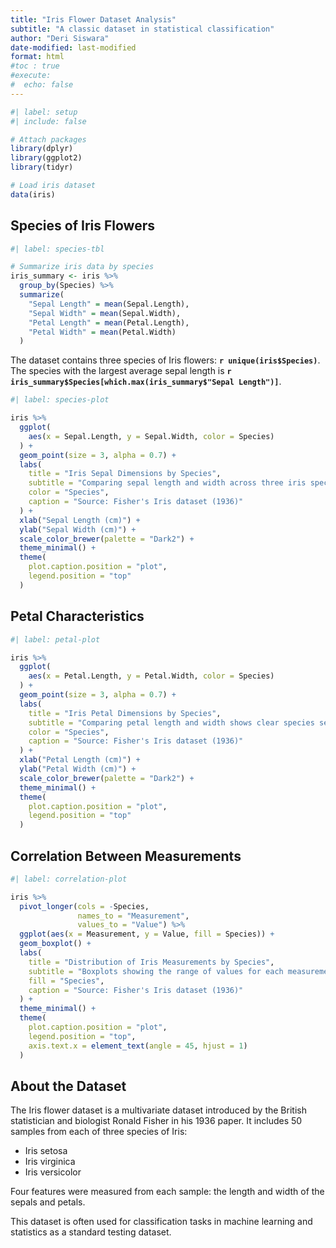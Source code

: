 ```yaml
---
title: "Iris Flower Dataset Analysis"
subtitle: "A classic dataset in statistical classification"
author: "Deri Siswara"
date-modified: last-modified
format: html
#toc : true
#execute: 
#  echo: false
---
```


```r
#| label: setup
#| include: false

# Attach packages
library(dplyr)
library(ggplot2)
library(tidyr)

# Load iris dataset
data(iris)
```

## Species of Iris Flowers

```r
#| label: species-tbl

# Summarize iris data by species
iris_summary <- iris %>%
  group_by(Species) %>%
  summarize(
    "Sepal Length" = mean(Sepal.Length),
    "Sepal Width" = mean(Sepal.Width),
    "Petal Length" = mean(Petal.Length),
    "Petal Width" = mean(Petal.Width)
  )
```

The dataset contains three species of Iris flowers: **`r unique(iris$Species)`**. The species with the largest average sepal length is **`r iris_summary$Species[which.max(iris_summary$"Sepal Length")]`**.

```r
#| label: species-plot

iris %>%
  ggplot(
    aes(x = Sepal.Length, y = Sepal.Width, color = Species)
  ) +
  geom_point(size = 3, alpha = 0.7) +
  labs(
    title = "Iris Sepal Dimensions by Species",
    subtitle = "Comparing sepal length and width across three iris species",
    color = "Species",
    caption = "Source: Fisher's Iris dataset (1936)"
  ) +
  xlab("Sepal Length (cm)") +
  ylab("Sepal Width (cm)") +
  scale_color_brewer(palette = "Dark2") +
  theme_minimal() +
  theme(
    plot.caption.position = "plot",
    legend.position = "top"
  )
```

## Petal Characteristics

```r
#| label: petal-plot

iris %>%
  ggplot(
    aes(x = Petal.Length, y = Petal.Width, color = Species)
  ) +
  geom_point(size = 3, alpha = 0.7) +
  labs(
    title = "Iris Petal Dimensions by Species",
    subtitle = "Comparing petal length and width shows clear species separation",
    color = "Species",
    caption = "Source: Fisher's Iris dataset (1936)"
  ) +
  xlab("Petal Length (cm)") +
  ylab("Petal Width (cm)") +
  scale_color_brewer(palette = "Dark2") +
  theme_minimal() +
  theme(
    plot.caption.position = "plot",
    legend.position = "top"
  )
```

## Correlation Between Measurements

```r
#| label: correlation-plot

iris %>%
  pivot_longer(cols = -Species, 
               names_to = "Measurement", 
               values_to = "Value") %>%
  ggplot(aes(x = Measurement, y = Value, fill = Species)) +
  geom_boxplot() +
  labs(
    title = "Distribution of Iris Measurements by Species",
    subtitle = "Boxplots showing the range of values for each measurement",
    fill = "Species",
    caption = "Source: Fisher's Iris dataset (1936)"
  ) +
  theme_minimal() +
  theme(
    plot.caption.position = "plot",
    legend.position = "top",
    axis.text.x = element_text(angle = 45, hjust = 1)
  )
```

## About the Dataset

The Iris flower dataset is a multivariate dataset introduced by the British statistician and biologist Ronald Fisher in his 1936 paper. It includes 50 samples from each of three species of Iris:

- Iris setosa
- Iris virginica
- Iris versicolor

Four features were measured from each sample: the length and width of the sepals and petals.

This dataset is often used for classification tasks in machine learning and statistics as a standard testing dataset.